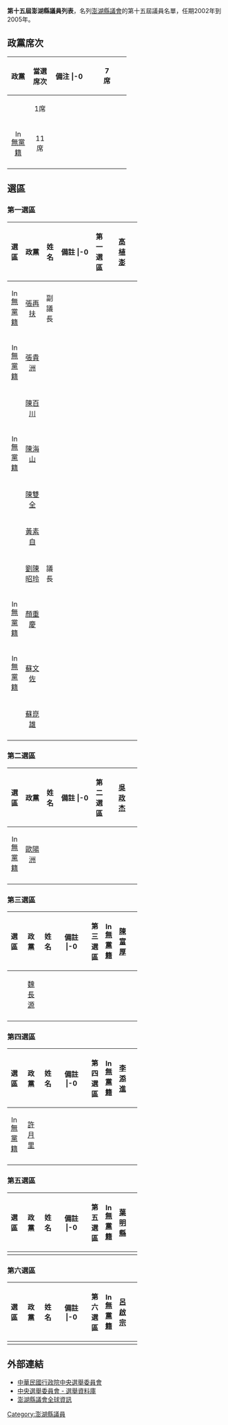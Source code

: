'''第十五屆澎湖縣議員列表'''，名列[[澎湖縣議會|澎湖縣議會]]的第十五屆議員名單，任期2002年到2005年。

== 政黨席次 ==
{| class="wikitable" width=55%
!width=15%|政黨 !!width=15%|當選席次 !!width=25%|備注
|-0
| align="center"|{{Kmt|16px}}||align="center"|7席||align="center"|
|-
| align="center"|{{Dpp|16px}}||align="center"|1席||align="center"|
|-
| align="center"|[[File:Independent_candidate_icon_(TW).svg|16px]] [[無黨籍|無黨籍]]||align="center"|11席||align="center"|
|-
|}

== 選區 ==
=== 第一選區 ===
{| class="wikitable" width=60%
!width=10%|選區 !!width=15%|政黨 !!width=10%|姓名 !!width=25%|備註
|-0
| rowspan="11" align="center"|第一選區||align="center"|{{Dpp|16px}}||align="center"|[[高植澎|高植澎]]||
|-
| align="center"|[[File:Independent_candidate_icon_(TW).svg|16px]] [[無黨籍|無黨籍]]||align="center"|[[張再扶|張再扶]]||副議長
|-
| align="center"|[[File:Independent_candidate_icon_(TW).svg|16px]] [[無黨籍|無黨籍]]||align="center"|[[張貴洲|張貴洲]]||
|-
| align="center"|{{Kmt|16px}}||align="center"|[[陳百川|陳百川]]||
|-
| align="center"|[[File:Independent_candidate_icon_(TW).svg|16px]] [[無黨籍|無黨籍]]||align="center"|[[陳海山_(政治人物)|陳海山]]||
|-
| align="center"|{{Kmt|16px}}||align="center"|[[陳雙全|陳雙全]]||
|-
| align="center"|{{Kmt|16px}}||align="center"|[[黃素自|黃素自]]||
|-
| align="center"|{{Kmt|16px}}||align="center"|[[劉陳昭玲|劉陳昭玲]]||議長
|-
| align="center"|[[File:Independent_candidate_icon_(TW).svg|16px]] [[無黨籍|無黨籍]]||align="center"|[[顏重慶|顏重慶]]||
|-
| align="center"|[[File:Independent_candidate_icon_(TW).svg|16px]] [[無黨籍|無黨籍]]||align="center"|[[蘇文佐|蘇文佐]]||
|-
| align="center"|{{Kmt|16px}}||align="center"|[[蘇崑雄|蘇崑雄]]||
|-
|}

=== 第二選區 ===
{| class="wikitable" width=60%
!width=10%|選區 !!width=15%|政黨 !!width=10%|姓名 !!width=25%|備註
|-0
| rowspan="2" align="center"|第二選區||align="center"|{{Kmt|16px}}||align="center"|[[吳政杰|吳政杰]]||
|-
| align="center"|[[File:Independent_candidate_icon_(TW).svg|16px]] [[無黨籍|無黨籍]]||align="center"|[[歐陽洲|歐陽洲]]||
|-
|}

=== 第三選區 ===
{| class="wikitable" width=60%
!width=10%|選區 !!width=15%|政黨 !!width=10%|姓名 !!width=25%|備註
|-0
| rowspan="2" align="center"|第三選區||align="center"|[[File:Independent_candidate_icon_(TW).svg|16px]] [[無黨籍|無黨籍]]||align="center"|[[陳富厚|陳富厚]]||
|-
| align="center"|{{Kmt|16px}}||align="center"|[[魏長源|魏長源]]||
|-
|}

=== 第四選區 ===
{| class="wikitable" width=60%
!width=10%|選區 !!width=15%|政黨 !!width=10%|姓名 !!width=25%|備註
|-0
| rowspan="2" align="center"|第四選區||align="center"|[[File:Independent_candidate_icon_(TW).svg|16px]] [[無黨籍|無黨籍]]||align="center"|[[李添進|李添進]]||
|-
| align="center"|[[File:Independent_candidate_icon_(TW).svg|16px]] [[無黨籍|無黨籍]]||align="center"|[[許月里|許月里]]||
|-
|}

=== 第五選區 ===
{| class="wikitable" width=60%
!width=10%|選區 !!width=15%|政黨 !!width=10%|姓名 !!width=25%|備註
|-0
| align="center"|第五選區||align="center"|[[File:Independent_candidate_icon_(TW).svg|16px]] [[無黨籍|無黨籍]]||align="center"|[[葉明縣|葉明縣]]||
|-
|}

=== 第六選區 ===
{| class="wikitable" width=60%
!width=10%|選區 !!width=15%|政黨 !!width=10%|姓名 !!width=25%|備註
|-0
| align="center"|第六選區||align="center"|[[File:Independent_candidate_icon_(TW).svg|16px]] [[無黨籍|無黨籍]]||align="center"|[[呂啟宗|呂啟宗]]||
|-
|}

== 外部連結 ==
* [http://www.cec.gov.tw 中華民國行政院中央選舉委員會] {{Wayback|url=http://www.cec.gov.tw/ |date=20181113210335 }}
* [https://web.archive.org/web/20040908044807/http://210.69.23.140/cec/cechead.asp 中央選舉委員會 - 選舉資料庫]
* [http://www.phcouncil.gov.tw 澎湖縣議會全球資訊] {{Wayback|url=http://www.phcouncil.gov.tw/ |date=20120307134633 }}

[[Category:澎湖縣議員|Category:澎湖縣議員]]